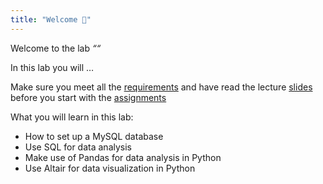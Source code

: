 ```yaml
---
title: "Welcome 👋"
---
```


Welcome to the lab *""* 

In this lab you will ...

::: {.callout-important}
Make sure you meet all the [requirements](/requirements.qmd) and have read the lecture [slides](/slide.qmd) before you start with the [assignments](/assignments.qmd) 
:::

What you will learn in this lab:

- How to set up a MySQL database
- Use SQL for data analysis
- Make use of Pandas for data analysis in Python
- Use Altair for data visualization in Python 
